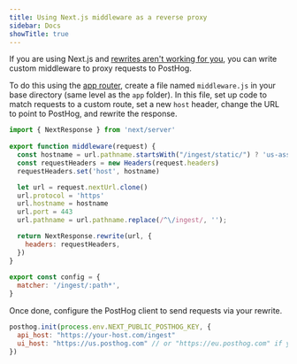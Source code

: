 ```yaml
---
title: Using Next.js middleware as a reverse proxy
sidebar: Docs
showTitle: true
---
```



<RegionWarning />

If you are using Next.js and [rewrites aren't working for you](/docs/advanced/proxy/nextjs), you can write custom middleware to proxy requests to PostHog. 

To do this using the [app router](/tutorials/nextjs-app-directory-analytics), create a file named `middleware.js` in your base directory (same level as the `app` folder). In this file, set up code to match requests to a custom route, set a new `host` header, change the URL to point to PostHog, and rewrite the response.

```js
import { NextResponse } from 'next/server'
 
export function middleware(request) {
  const hostname = url.pathname.startsWith("/ingest/static/") ? 'us-assets.i.posthog.com' : 'us.i.posthog.com'
  const requestHeaders = new Headers(request.headers)
  requestHeaders.set('host', hostname)

  let url = request.nextUrl.clone()
  url.protocol = 'https'
  url.hostname = hostname
  url.port = 443
  url.pathname = url.pathname.replace(/^\/ingest/, '');

  return NextResponse.rewrite(url, {
    headers: requestHeaders,
  })
}
 
export const config = {
  matcher: '/ingest/:path*',
}
```

Once done, configure the PostHog client to send requests via your rewrite.

```js
posthog.init(process.env.NEXT_PUBLIC_POSTHOG_KEY, {
  api_host: "https://your-host.com/ingest"
  ui_host: "https://us.posthog.com" // or "https://eu.posthog.com" if your PostHog is hosted in Europe
})
```
